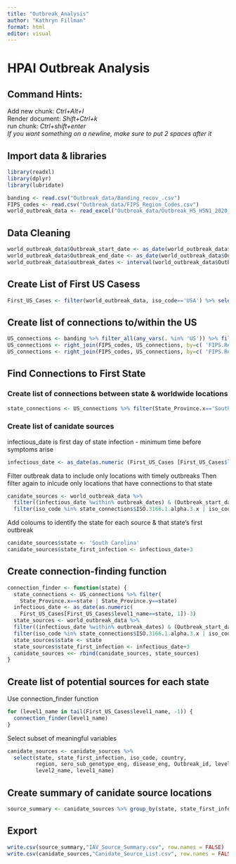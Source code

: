 ```yaml
---
title: "Outbreak_Analysis"
author: "Kathryn Fillman"
format: html
editor: visual
---
```


# HPAI Outbreak Analysis

## Command Hints:

Add new chunk: *Ctrl+Alt+I*\
Render document: *Shift+Ctrl+k*\
run chunk: *Ctrl+shift+enter*\
*If you want something on a newline, make sure to put 2 spaces after it*

## Import data & libraries

```r
library(readxl)
library(dplyr)
library(lubridate)

banding <- read.csv("Outbreak_data/Banding_recov_.csv")
FIPS_codes <- read.csv("Outbreak_data/FIPS_Region_Codes.csv")
world_outbreak_data <- read_excel("Outbreak_data/Outbreak_H5_H5N1_2020_Sept2023_World.xlsx", sheet = "outbreaks")
```

## Data Cleaning

```r
world_outbreak_data$Outbreak_start_date <- as_date(world_outbreak_data$Outbreak_start_date)
world_outbreak_data$Outbreak_end_date <- as_date(world_outbreak_data$Outbreak_end_date)
world_outbreak_data$outbreak_dates <- interval(world_outbreak_data$Outbreak_start_date, world_outbreak_data$Outbreak_end_date)
```

## Create List of First US Casess

```r
First_US_Cases <- filter(world_outbreak_data, iso_code=='USA') %>% select(Outbreak_start_date, outbreak_dates, level2_name, level1_name, country_unique_code) %>% arrange(Outbreak_start_date) %>% distinct(level1_name, .keep_all = TRUE)
```

## Create list of connections to/within the US

```r
US_connections <- banding %>% filter_all(any_vars(. %in% 'US')) %>% filter(!(FIPS_ADMIN_banding==FIPS_ADMIN_Recov)) %>% select(FIPS_ADMIN_banding, FIPS_ADMIN_Recov)
US_connections <- right_join(FIPS_codes, US_connections, by=c( 'FIPS.Region.Code'='FIPS_ADMIN_banding'))
US_connections <- right_join(FIPS_codes, US_connections, by=c( 'FIPS.Region.Code'='FIPS_ADMIN_Recov'))
```

## Find Connections to First State

### Create list of connections between state & worldwide locations

```r
state_connections <- US_connections %>% filter(State_Province.x=='South Carolina' | State_Province.y=='South Carolina')
```

### Create list of canidate sources

infectious_date is first day of state infection - minimum time before symptoms arise

```r
infectious_date <- as_date(as.numeric (First_US_Cases [First_US_Cases$level1_name== 'South Carolina', 1])-3)
```

Filter outbreak data to include only locations with timely outbreaks
Then filter again to inlcude only locations that have connections to that state

```r
canidate_sources <- world_outbreak_data %>%
  filter((infectious_date %within% outbreak_dates) & (Outbreak_start_date < infectious_date)) %>%
  filter(iso_code %in% state_connections$ISO.3166.1.alpha.3.x | iso_code %in% state_connections$ISO.3166.1.alpha.3.y)
```

Add coloums to identify the state for each source & that state's first outbreak
```r
canidate_sources$state <- 'South Carolina'
canidate_sources$state_first_infection <- infectious_date+3
```


## Create connection-finding function
```r
connection_finder <- function(state) {
  state_connections <- US_connections %>% filter(
    State_Province.x==state | State_Province.y==state)
  infectious_date <- as_date(as.numeric(
    First_US_Cases[First_US_Cases$level1_name==state, 1])-3)
  state_sources <- world_outbreak_data %>%
  filter((infectious_date %within% outbreak_dates) & (Outbreak_start_date < infectious_date)) %>%
  filter(iso_code %in% state_connections$ISO.3166.1.alpha.3.x | iso_code %in% state_connections$ISO.3166.1.alpha.3.y)
  state_sources$state <- state
  state_sources$state_first_infection <- infectious_date+3
  canidate_sources <<- rbind(canidate_sources, state_sources)
}
```

## Create list of potential sources for each state
Use connection_finder function
```r
for (level1_name in tail(First_US_Cases$level1_name, -1)) {
  connection_finder(level1_name)
}
```

Select subset of meaningful variables
```r
canidate_sources <- canidate_sources %>%
  select(state, state_first_infection, iso_code, country,
         region, sero_sub_genotype_eng, disease_eng, Outbreak_id, level3_name, 
         level2_name, level1_name)
```

## Create summary of canidate source locations

```r
source_summary <- canidate_sources %>% group_by(state, state_first_infection, level3_name, level2_name, level1_name) %>% count %>% arrange(state_first_infection)
```

## Export

```r
write.csv(source_summary,"IAV_Source_Summary.csv", row.names = FALSE)
write.csv(canidate_sources,"Canidate_Source_List.csv", row.names = FALSE)
```
